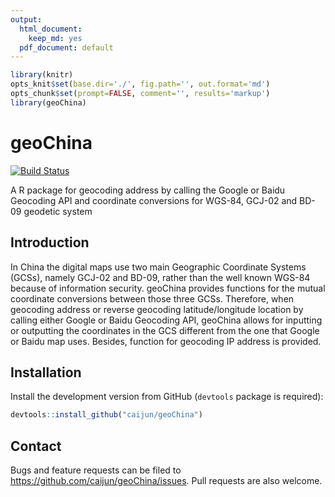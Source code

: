 ```yaml
---
output:
  html_document:
    keep_md: yes
  pdf_document: default
---
```


```r
library(knitr)
opts_knit$set(base.dir='./', fig.path='', out.format='md')
opts_chunk$set(prompt=FALSE, comment='', results='markup')
library(geoChina)
```

# geoChina

[![Build Status](https://travis-ci.org/caijun/geoChina.png?branch=master)](https://travis-ci.org/caijun/geoChina)

A R package for geocoding address by calling the Google or Baidu Geocoding API and coordinate conversions for WGS-84, GCJ-02 and BD-09 geodetic system

## Introduction

In China the digital maps use two main Geographic Coordinate Systems (GCSs), namely GCJ-02 and BD-09, rather than the well known WGS-84 because of information security. geoChina provides functions for the mutual coordinate conversions between those three GCSs. Therefore, when geocoding address or reverse geocoding latitude/longitude location by calling either Google or Baidu Geocoding API, geoChina allows for inputting or outputting the coordinates in the GCS different from the one that Google or Baidu map uses. Besides, function for geocoding IP address is provided.

## Installation

Install the development version from GitHub (`devtools` package is required):

```r
devtools::install_github("caijun/geoChina")
```

## Contact

Bugs and feature requests can be filed to
<https://github.com/caijun/geoChina/issues>. Pull requests are also welcome.